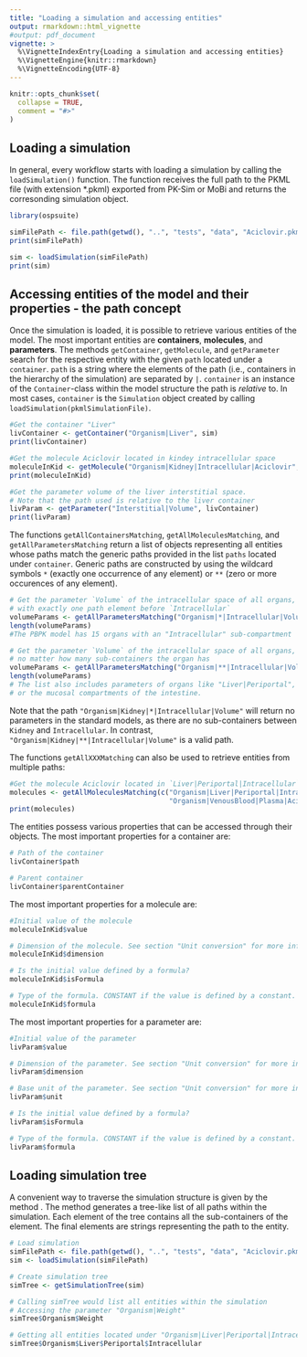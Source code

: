```yaml
---
title: "Loading a simulation and accessing entities"
output: rmarkdown::html_vignette
#output: pdf_document
vignette: >
  %\VignetteIndexEntry{Loading a simulation and accessing entities}
  %\VignetteEngine{knitr::rmarkdown}
  %\VignetteEncoding{UTF-8}
---
```


```r
knitr::opts_chunk$set(
  collapse = TRUE,
  comment = "#>"
)
```

## Loading a simulation
In general, every workflow starts with loading a simulation by calling the `loadSimulation()` function. The function receives the full path to the PKML file (with extension *.pkml) exported from PK-Sim or MoBi and returns the corresonding simulation object.

```r
library(ospsuite)

simFilePath <- file.path(getwd(), "..", "tests", "data", "Aciclovir.pkml", fsep = .Platform$file.sep)
print(simFilePath)

sim <- loadSimulation(simFilePath)
print(sim)
```

## Accessing entities of the model and their properties - the path concept

Once the simulation is loaded, it is possible to retrieve various entities of the model. The most important entities are **containers**, **molecules**, and **parameters**. The methods `getContainer`, `getMolecule`, and `getParameter` search for the respective entity with the given `path` located under a `container`. `path` is a string where the elements of the path (i.e., containers in the hierarchy of the simulation) are separated by `|`. `container` is an instance of the `Container`-class within the model structure the path is *relative* to. In most cases, `container` is the `Simulation` object created by calling `loadSimulation(pkmlSimulationFile)`.

```r
#Get the container "Liver"
livContainer <- getContainer("Organism|Liver", sim)
print(livContainer)

#Get the molecule Aciclovir located in kindey intracellular space
moleculeInKid <- getMolecule("Organism|Kidney|Intracellular|Aciclovir", sim)
print(moleculeInKid)

#Get the parameter volume of the liver interstitial space.
# Note that the path used is relative to the liver container
livParam <- getParameter("Interstitial|Volume", livContainer)
print(livParam)
```

The functions `getAllContainersMatching`, `getAllMoleculesMatching`, and `getAllParametersMatching` return a list of objects representing 
all entities whose paths match the generic paths provided in the list `paths` located under `container`. Generic paths are constructed by using the wildcard symbols `*` (exactly one occurrence of any element) or `**` (zero or more occurences of any element).

```r
# Get the parameter `Volume` of the intracellular space of all organs,
# with exactly one path element before `Intracellular`
volumeParams <- getAllParametersMatching("Organism|*|Intracellular|Volume", sim)
length(volumeParams)
#The PBPK model has 15 organs with an "Intracellular" sub-compartment

# Get the parameter `Volume` of the intracellular space of all organs,
# no matter how many sub-containers the organ has
volumeParams <- getAllParametersMatching("Organism|**|Intracellular|Volume", sim)
length(volumeParams)
# The list also includes parameters of organs like "Liver|Periportal",
# or the mucosal compartments of the intestine.
```
Note that the path `"Organism|Kidney|*|Intracellular|Volume"` will return no parameters in the standard models, as there are no sub-containers between `Kidney` and `Intracellular`. 
In contrast, `"Organism|Kidney|**|Intracellular|Volume"` is a valid path.

The functions `getAllXXXMatching` can also be used to retrieve entities from multiple paths:

```r
#Get the molecule Aciclovir located in `Liver|Periportal|Intracellular` and `VenousBlood|Plasma`
molecules <- getAllMoleculesMatching(c("Organism|Liver|Periportal|Intracellular|Aciclovir",
                                       "Organism|VenousBlood|Plasma|Aciclovir"), sim)
print(molecules)
```

The entities possess various properties that can be accessed through their objects. The most important properties for a container are:

```r
# Path of the container
livContainer$path

# Parent container
livContainer$parentContainer
```

The most important properties for a molecule are:

```r
#Initial value of the molecule
moleculeInKid$value

# Dimension of the molecule. See section "Unit conversion" for more information.
moleculeInKid$dimension

# Is the initial value defined by a formula?
moleculeInKid$isFormula

# Type of the formula. CONSTANT if the value is defined by a constant.
moleculeInKid$formula
```
The most important properties for a parameter are:

```r
#Initial value of the parameter
livParam$value

# Dimension of the parameter. See section "Unit conversion" for more information.
livParam$dimension

# Base unit of the parameter. See section "Unit conversion" for more information.
livParam$unit

# Is the initial value defined by a formula?
livParam$isFormula

# Type of the formula. CONSTANT if the value is defined by a constant.
livParam$formula
```

## Loading simulation tree
A convenient way to traverse the simulation structure is given by the method \code{getSimulationTree}. The method generates a tree-like list of all paths within the simulation. Each element of the tree contains all the sub-containers of the element. The final elements are strings representing the path to the entity.

```r
# Load simulation
simFilePath <- file.path(getwd(), "..", "tests", "data", "Aciclovir.pkml", fsep = .Platform$file.sep)
sim <- loadSimulation(simFilePath)

# Create simulation tree
simTree <- getSimulationTree(sim)

# Calling simTree would list all entities within the simulation
# Accessing the parameter "Organism|Weight"
simTree$Organism$Weight

# Getting all entities located under "Organism|Liver|Periportal|Intracellular"
simTree$Organism$Liver$Periportal$Intracellular
```
